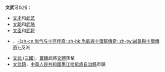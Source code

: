 '''文武'''可以指：
* [[文才|文才]]和[[武艺|武艺]]
* [[文韜|文韜]]和[[武略|武略]]
* [[文臣|文臣]]和[[武将|武将]]
* {{Link-en|文武 (漫威电影宇宙)|Wenwu|徐文武}}，[[尚氣與十環傳奇|-{zh-cn:尚气与十环传奇; zh-hk:尚氣與十環幫傳奇; zh-tw:尚氣與十環傳奇}-]]反派
* [[文武_(三國)|文武 (三國)]]，[[曹魏|曹魏]]武將[[文聘|文聘]]孫輩
* [[文武鎮|文武鎮]]，[[中華人民共和國|中華人民共和國]][[墨江哈尼族自治縣|墨江哈尼族自治縣]]市鎮
{{消歧義|W文|cat=二字消歧义}}